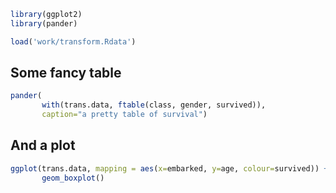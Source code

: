 ```r
library(ggplot2)
library(pander)

load('work/transform.Rdata')

```

Some fancy table
----------------


```r
pander(
	   with(trans.data, ftable(class, gender, survived)),
	   caption="a pretty table of survival")
```

And a plot
----------

```r
ggplot(trans.data, mapping = aes(x=embarked, y=age, colour=survived)) +
	   geom_boxplot()
```
